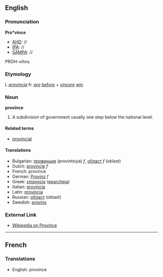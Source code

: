 ==English==
===Pronunciation===
'''Pro*vince'''
*[[AHD]]: //
*[[IPA]]: //
*[[SAMPA]]: //
PROH-vihns
===Etymology===

L ''[[provincia]]'' fr. ''[[pro]]'' [[before]] + ''[[vincere]]'' [[win]]

===Noun===
'''province'''

# A subdivision of government usually one step below the national level.

====Related terms====
*[[provincial]]

====Translations====

*Bulgarian: [[провинция]] (provintsiya) ''f'', [[област]] ''f'' (oblast)
*Dutch: [[provincie]] ''f''
*French: province
*German: [[Provinz]] ''f''
*Greek: [[επαρχεία]] ([[eparcheia]])
*Italian: [[provincia]]
*Latin: [[provincia]]
*Russian: [[област]] (oblast)
*Swedish: [[provins]]

===External Link===

*[[wikipedia:en:Province|Wikipedia on Province]]

----
==French==
===Translations===

*English: province